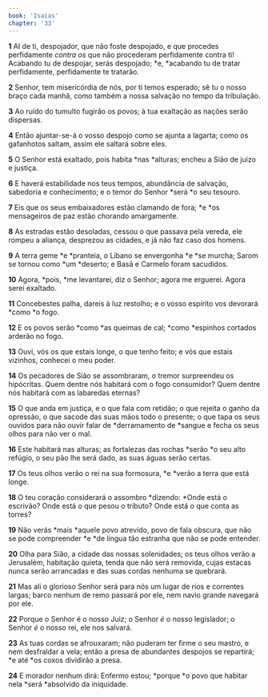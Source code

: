 ```yaml
---
book: 'Isaías'
chapter: '33'
---
```


**1** AI de ti, despojador, que não foste despojado, e que procedes perfidamente _contra os_ que não procederam perfidamente contra ti! Acabando tu de despojar, serás despojado; *e, *acabando tu de tratar perfidamente, perfidamente te tratarão.

**2** Senhor, tem misericórdia de nós, por ti temos esperado; sê tu o nosso braço cada manhã, como também a nossa salvação no tempo da tribulação.

**3** Ao ruído do tumulto fugirão os povos; à tua exaltação as nações serão dispersas.

**4** Então ajuntar-se-á o vosso despojo como se ajunta a lagarta; como os gafanhotos saltam, assim ele saltará sobre eles.

**5** O Senhor está exaltado, pois habita *nas *alturas; encheu a Sião de juízo e justiça.

**6** E haverá estabilidade nos teus tempos, abundância de salvação, sabedoria e conhecimento; e o temor do Senhor *será *o seu tesouro.

**7** Eis que os seus embaixadores estão clamando de fora; *e *os mensageiros de paz estão chorando amargamente.

**8** As estradas estão desoladas, cessou o que passava pela vereda, ele rompeu a aliança, desprezou as cidades, e já não faz caso dos homens.

**9** A terra geme *e *pranteia, o Líbano se envergonha *e *se murcha; Sarom se tornou como *um *deserto; e Basã e Carmelo foram sacudidos.

**10** Agora, *pois, *me levantarei, diz o Senhor; agora me erguerei. Agora serei exaltado.

**11** Concebestes palha, dareis à luz restolho; e o vosso espírito vos devorará *como *o fogo.

**12** E os povos serão *como *as queimas de cal; *como *espinhos cortados arderão no fogo.

**13** Ouvi, vós os que estais longe, o que tenho feito; e vós que estais vizinhos, conhecei o meu poder.

**14** Os pecadores de Sião se assombraram, o tremor surpreendeu os hipócritas. Quem dentre nós habitará com o fogo consumidor? Quem dentre nós habitará com as labaredas eternas?

**15** O que anda em justiça, e o que fala com retidão; o que rejeita o ganho da opressão, o que sacode das suas mãos todo o presente; o que tapa os seus ouvidos para não ouvir falar de *derramamento de *sangue e fecha os seus olhos para não ver o mal.

**16** Este habitará nas alturas; as fortalezas das rochas *serão *o seu alto refúgio, o seu pão lhe será dado, as suas águas serão certas.

**17** Os teus olhos verão o rei na sua formosura, *e *verão a terra que está longe.

**18** O teu coração considerará o assombro *dizendo: *Onde está o escrivão? Onde está o que pesou o tributo? Onde está o que conta as torres?

**19** Não verás *mais *aquele povo atrevido, povo de fala obscura, que não se pode compreender *e *de língua tão estranha que não se pode entender.

**20** Olha para Sião, a cidade das nossas solenidades; os teus olhos verão a Jerusalém, habitação quieta, tenda que não será removida, cujas estacas nunca serão arrancadas e das suas cordas nenhuma se quebrará.

**21** Mas ali o glorioso Senhor será para nós um lugar de rios e correntes largas; barco nenhum de remo passará por ele, nem navio grande navegará por ele.

**22** Porque o Senhor é o nosso Juiz; o Senhor _é_ o nosso legislador; o Senhor _é_ o nosso rei, ele nos salvará.

**23** As tuas cordas se afrouxaram; não puderam ter firme o seu mastro, e nem desfraldar a vela; então a presa de abundantes despojos se repartirá; *e até *os coxos dividirão a presa.

**24** E morador nenhum dirá: Enfermo estou; *porque *o povo que habitar nela *será *absolvido da iniquidade.
